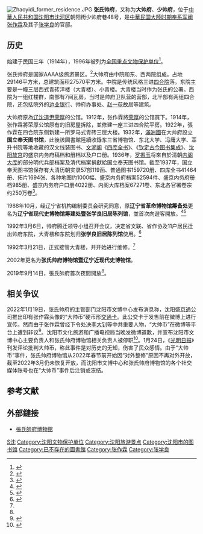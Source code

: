 {{文物保护单位
| 级别 = 全国
| 图片 = 张氏帅府大青楼2019.jpg
| 名称 = 张学良旧居
| 编号 = 4－221
| 分类 = 故居
| 时代 = 1914年
| 所在 = {{CHN}}[[辽宁省|辽宁省]][[沈阳市|沈阳市]]
| 登录 = 1996年
| Cat = 辽宁全国重点文物保护单位
}}
[[File:Zhaoyidi_former_residence.JPG|thumb]]
'''张氏帅府'''，又称为'''大帅府'''、'''少帅府'''，位于[[中華人民共和国|中華人民共和国]][[沈阳市|沈阳市]][[沈河区|沈河区]]朝阳街少帅府巷48号，是[[中華民国大陸时期|中華民国大陸时期]][[奉系军阀|奉系军阀]][[张作霖|张作霖]]及其子[[张学良|张学良]]的官邸。

== 历史 ==
始建于民国三年（1914年），1996年被列为[[全国重点文物保护单位|全国重点文物保护单位]]<ref>{{cite news|author=|title=纪念帅府百年书画名家精品展开展|url=http://epaper.syd.com.cn/syrb/html/2014-11/17/content_1039691.htm|work=《沈阳日报》|date=2014-11-17|accessdate=2015-09-13|archive-url=https://web.archive.org/web/20160304092601/http://epaper.syd.com.cn/syrb/html/2014-11/17/content_1039691.htm|archive-date=2016-03-04|dead-url=yes}}</ref>。

张氏帅府是国家AAAA级旅游景区。<ref>{{cite web|url=http://www.syzssf.com/index.php?ac=article&at=list&tid=66|title=张氏帅府博物馆 - 张氏帅府博物馆，博物馆，帅府|website=www.syzssf.com|access-date=2016-04-13|archive-date=2018-09-09|archive-url=https://web.archive.org/web/20180909184825/http://www.syzssf.com/index.php?ac=article&at=list&tid=66}}</ref>大帅府由中院和东、西两院组成。占地29146平方米，总建筑面积27570平方米。中院是传统风格三进[[四合院|四合院]]落。东院主要是一幢三层西式青砖洋楼（大青楼）、小青楼。大青楼当时作为张氏的公署。西院为一组红楼群，南部有7间瓦房，当时是帅府卫队营的营部，北半部有两组四合院，还包括院外的[[沈阳边业银行大楼|边业银行]]、帅府办事处、[[赵一荻|赵一荻]]故居等建筑。

大帅府原為[[辽沈道|辽沈道尹]][[荣厚|荣厚]]的公馆。1912年，张作霖將[[荣厚|荣厚]]的公馆買下。1914年，张作霖將荣厚公馆原有的旧房屋拆除，並修建一座三进四合院平房。1922年，張作霖在四合院东侧新建一所罗马式青砖三层大楼。1932年，[[滿洲國|滿洲國]]在大帅府設立'''国立奉天图书馆'''，此後該圖書館陸續收錄东三省博物馆、东北大学、冯庸大学、萃升书院等地收藏的汉文线装图书、[[文溯阁|文溯阁]]《[[四库全书|四库全书]]》、《[[钦定古今图书集成|钦定古今图书集成]]》、[[沈阳故宫|沈阳故宫]]的盛京内务府稿档和册档以及户口册。1936年，[[罗振玉|罗振玉]]将來自於清朝[[内阁大库|内阁大库]]的部分明代兵部档案及清代档案捐獻給国立奉天图书馆。截至1937年，国立奉天图书馆保存有大清历朝实录57部119函、普通图书159720册、四库全书41464册、拓片1694张、各种地图约1000幅、盛京内务府档案52594件、盛京内务府册档985册、盛京内务府户口册4022册、内阁大库档案67271卷、东北各官署卷宗约250万卷<ref>{{cite news |title=三十年代东北档案大集中 |url=http://www.lnsdag.org.cn/lnsdaj/whdgy/msmf/content/4028eaa228fb517a0128fb532d420129.html |publisher=辽宁省档案馆}}</ref>。

1988年10月，经辽宁省机构编制委员会研究同意，原'''辽宁省革命博物馆筹备处'''更名为'''辽宁省现代史博物馆筹建处暨张学良旧居陈列馆'''，並首次向遊客開放。<ref>{{cite web|url=http://www.syzssf.com/index.php?ac=article&at=list&tid=198|title=张氏帅府博物馆 - 张氏帅府博物馆，博物馆，帅府|website=www.syzssf.com|access-date=2016-04-13|archive-date=2019-06-08|archive-url=https://web.archive.org/web/20190608230325/http://www.syzssf.com/index.php?ac=article&at=list&tid=198}}</ref><ref name="kan">{{cite web|url=http://www.kankanews.com/a/2019-09-15/0038994902.shtml|title=视频｜张氏帅府首次夜间开放 数百游客中秋提灯赏月_国内图文_看看新闻|website=www.kankanews.com|access-date=2019-09-15|archive-date=2019-09-18|archive-url=https://web.archive.org/web/20190918160828/http://www.kankanews.com/a/2019-09-15/0038994902.shtml}}</ref>

1992年3月6日，帅府腾迁领导小组召开会议，决定省文联、省作协及11户居民迁出帅府东院，大青楼和东院划归'''张学良旧居陈列馆'''使用。<ref name = "z528">{{cite web|url=http://www.syzssf.com/index.php?ac=article&at=read&did=528|title=张氏帅府博物馆 - 张氏帅府博物馆，博物馆，帅府|website=www.syzssf.com|access-date=2016-04-13|archive-date=2019-06-03|archive-url=https://web.archive.org/web/20190603181524/http://www.syzssf.com/index.php?ac=article&at=read&did=528}}</ref>

1992年3月21日，正式接管大青楼，并开始进行维修。<ref name = "z528" />

2002年更名为'''张氏帅府博物馆暨辽宁近现代史博物馆'''。

2019年9月14日，張氏帥府首次夜間開放<ref name="kan"/>。

== 相关争议 ==
2022年1月19日，张氏帅府的主管部门沈阳市文博中心发布消息称，沈阳[[盛京通|盛京通]]公司推出印有张作霖头像的“大帅币”硬币形[[交通卡|交通卡]]。此公交卡于发售前在微博上进行宣传。然而由于张作霖曾经下令处决[[李大钊|李大钊]]等中共重要人物，“大帅币”在微博等平台上遭到非议<ref>{{Cite web |last=新浪新闻综合 |date=2022-01-20 |title=张作霖“大帅币”交通卡为何被网友喷得体无完肤？ |url=https://news.sina.com.cn/s/2022-01-20/doc-ikyakumy1454720.shtml |website=news.sina.com.cn |publication-date= |access-date=2022-06-22 |archive-date=2022-05-04 |archive-url=https://web.archive.org/web/20220504115508/https://news.sina.com.cn/s/2022-01-20/doc-ikyakumy1454720.shtml }}</ref>。沈阳市文化旅游和广播电视局当晚发微博道歉，并宣布沈阳市文博中心主要负责人和张氏帅府博物馆相关负责人被停职<ref>{{Cite web|title=沈阳市文旅局就张作霖“大帅币”交通卡致歉，相关负责人停职|url=https://news.cctv.com/2022/01/20/ARTIO9MPIdHLsR9cZbns4ov9220120.shtml|access-date=2022-01-27|date=2022-01-20|last=王玉西|work=news.cctv.com|archive-date=2022-01-27|archive-url=https://web.archive.org/web/20220127025628/https://news.cctv.com/2022/01/20/ARTIO9MPIdHLsR9cZbns4ov9220120.shtml}}</ref>。1月24日，《[[光明日报|光明日报]]》刊发评论批判大帅币，称此事件是对历史的无知，伤害了民众感情。{{r|李}}由于“大帅币”事件，张氏帅府博物馆从2022年春节前开始因“对外整修”原因不再对外开放，截至2022年3月仍未恢复开放，而沈阳市文博中心和张氏帅府博物馆的各个社交媒体账号也在“大帅币”事件后注销或冻结。

== 参考文献 ==
{{Reflist|refs=
<ref name=李>{{cite news|url=https://epaper.gmw.cn/gmrb/images/2022-01/24/02/2022012402_pdf.pdf|title=数典忘祖的“大帅币”必须凉|author=李思辉|newspaper=[[光明日报|光明日报]]|date=2022-01-24}}</ref>
}}

== 外部鏈接 ==
*[http://www.syzssf.com/index.html 張氏帥府博物館] {{Wayback|url=http://www.syzssf.com/index.html |date=20220105173138 }}
{{沈阳近代历史文化专题}}
{{辽宁全国重点文物保护单位}}
[[Category:1914年建立|S沈]]
[[Category:沈阳文物保护单位|Category:沈阳文物保护单位]]
[[Category:沈阳旅游景点|Category:沈阳旅游景点]]
[[Category:沈阳市的图书馆|Category:沈阳市的图书馆]]
[[Category:已不存在的圖書館|Category:已不存在的圖書館]]
[[Category:张作霖|Category:张作霖]]
[[Category:张学良|Category:张学良]]
{{coord|41|47|41|N|123|27|29|E|region:CN_type:landmark|display=title}}